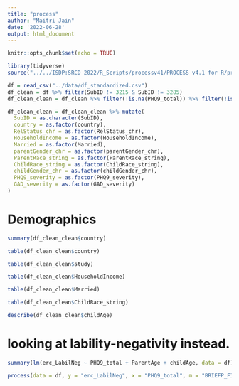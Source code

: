 ```yaml
---
title: "process"
author: "Maitri Jain"
date: '2022-06-28'
output: html_document
---
```


```r
knitr::opts_chunk$set(echo = TRUE)
```

```r
library(tidyverse)
source("../../ISDP:SRCD 2022/R_Scripts/processv41/PROCESS v4.1 for R/process.R") 

df = read_csv("../data/df_standardized.csv")
df_clean = df %>% filter(SubID != 3215 & SubID != 3285)
df_clean_clean = df_clean %>% filter(!is.na(PHQ9_total)) %>% filter(!is.na(erc_LabilNeg)) %>% filter(!is.na(BRIEFP_FI))  %>% filter(!is.na(ParentAge))  %>% filter(!is.na(childAge))

df_clean_clean = df_clean_clean %>% mutate(
  SubID = as.character(SubID),
  country = as.factor(country),
  RelStatus_chr = as.factor(RelStatus_chr),
  HouseholdIncome = as.factor(HouseholdIncome),
  Married = as.factor(Married),
  parentGender_chr = as.factor(parentGender_chr),
  ParentRace_string = as.factor(ParentRace_string),
  ChildRace_string = as.factor(ChildRace_string),
  childGender_chr = as.factor(childGender_chr),
  PHQ9_severity = as.factor(PHQ9_severity),
  GAD_severity = as.factor(GAD_severity)
)


```

# Demographics
```r

summary(df_clean_clean$country)

table(df_clean_clean$country)

table(df_clean_clean$study)

table(df_clean_clean$HouseholdIncome)

table(df_clean_clean$Married)

table(df_clean_clean$ChildRace_string)

describe(df_clean_clean$childAge)
```

# looking at lability-negativity instead. 
```r
summary(lm(erc_LabilNeg ~ PHQ9_total + ParentAge + childAge, data = df))

process(data = df, y = "erc_LabilNeg", x = "PHQ9_total", m = "BRIEFP_FI", model = 4, cov = c("ParentAge", "childAge"))
```

